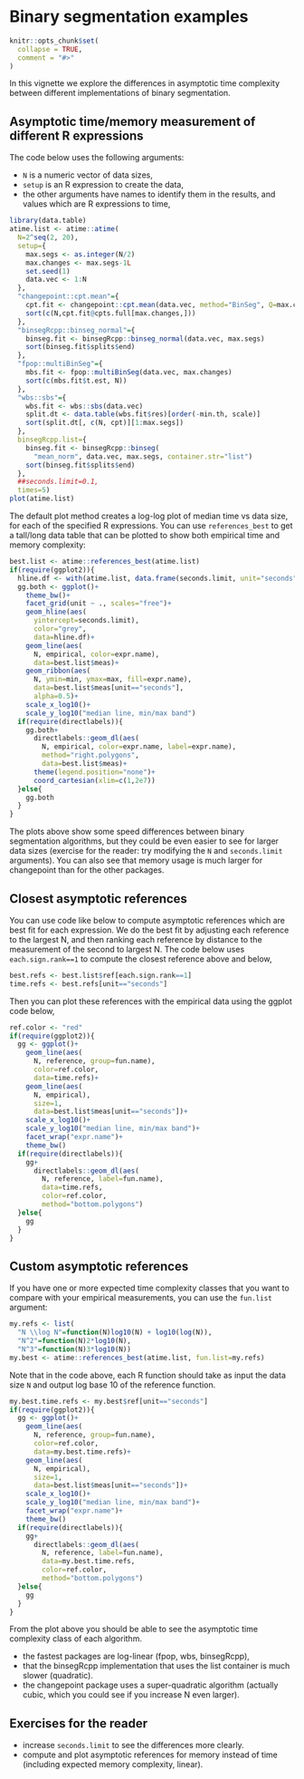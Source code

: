 <!--
%\VignetteEngine{knitr::knitr}
%\VignetteIndexEntry{Binary segmentation examples}
-->

# Binary segmentation examples

```{r setup, include = FALSE}
knitr::opts_chunk$set(
  collapse = TRUE,
  comment = "#>"
)
```

In this vignette we explore the differences in asymptotic time
complexity between different implementations of binary segmentation.

## Asymptotic time/memory measurement of different R expressions

The code below uses the following arguments:

* `N` is a numeric vector of data sizes,
* `setup` is an R expression to create the data,
* the other arguments have names to identify them in the results, and
  values which are R expressions to time,

```{r}
library(data.table)
atime.list <- atime::atime(
  N=2^seq(2, 20),
  setup={
    max.segs <- as.integer(N/2)
    max.changes <- max.segs-1L
    set.seed(1)
    data.vec <- 1:N
  },
  "changepoint::cpt.mean"={
    cpt.fit <- changepoint::cpt.mean(data.vec, method="BinSeg", Q=max.changes)
    sort(c(N,cpt.fit@cpts.full[max.changes,]))
  },
  "binsegRcpp::binseg_normal"={
    binseg.fit <- binsegRcpp::binseg_normal(data.vec, max.segs)
    sort(binseg.fit$splits$end)
  },
  "fpop::multiBinSeg"={
    mbs.fit <- fpop::multiBinSeg(data.vec, max.changes)
    sort(c(mbs.fit$t.est, N))
  },
  "wbs::sbs"={
    wbs.fit <- wbs::sbs(data.vec)
    split.dt <- data.table(wbs.fit$res)[order(-min.th, scale)]
    sort(split.dt[, c(N, cpt)][1:max.segs])
  },
  binsegRcpp.list={
    binseg.fit <- binsegRcpp::binseg(
      "mean_norm", data.vec, max.segs, container.str="list")
    sort(binseg.fit$splits$end)
  },
  ##seconds.limit=0.1,
  times=5)
plot(atime.list)
```

The default plot method creates a log-log plot of median time vs data
size, for each of the specified R expressions. You can use
`references_best` to get a tall/long data table that can be plotted to
show both empirical time and memory complexity:

```{r}
best.list <- atime::references_best(atime.list)
if(require(ggplot2)){
  hline.df <- with(atime.list, data.frame(seconds.limit, unit="seconds"))
  gg.both <- ggplot()+
    theme_bw()+
    facet_grid(unit ~ ., scales="free")+
    geom_hline(aes(
      yintercept=seconds.limit),
      color="grey",
      data=hline.df)+
    geom_line(aes(
      N, empirical, color=expr.name),
      data=best.list$meas)+
    geom_ribbon(aes(
      N, ymin=min, ymax=max, fill=expr.name),
      data=best.list$meas[unit=="seconds"],
      alpha=0.5)+
    scale_x_log10()+
    scale_y_log10("median line, min/max band")
  if(require(directlabels)){
    gg.both+
      directlabels::geom_dl(aes(
        N, empirical, color=expr.name, label=expr.name),
        method="right.polygons",
        data=best.list$meas)+
      theme(legend.position="none")+
      coord_cartesian(xlim=c(1,2e7))
  }else{
    gg.both
  }
}
```

The plots above show some speed differences between binary
segmentation algorithms, but they could be even easier to see for
larger data sizes (exercise for the reader: try modifying the `N` and
`seconds.limit` arguments). You can also see that memory usage is much
larger for changepoint than for the other packages.

## Closest asymptotic references

You can use code like below to compute asymptotic references which are
best fit for each expression. We do the best fit by adjusting each
reference to the largest N, and then ranking each reference by
distance to the measurement of the second to largest N. The code below
uses `each.sign.rank==1` to compute the closest reference above and
below,

```{r}
best.refs <- best.list$ref[each.sign.rank==1]
time.refs <- best.refs[unit=="seconds"]
```

Then you can plot these references with the empirical data using the
ggplot code below,

```{r}
ref.color <- "red"
if(require(ggplot2)){
  gg <- ggplot()+
    geom_line(aes(
      N, reference, group=fun.name),
      color=ref.color,
      data=time.refs)+
    geom_line(aes(
      N, empirical),
      size=1,
      data=best.list$meas[unit=="seconds"])+
    scale_x_log10()+
    scale_y_log10("median line, min/max band")+
    facet_wrap("expr.name")+
    theme_bw()
  if(require(directlabels)){
    gg+
      directlabels::geom_dl(aes(
        N, reference, label=fun.name),
        data=time.refs,
        color=ref.color,
        method="bottom.polygons")
  }else{
    gg
  }
}
```

## Custom asymptotic references

If you have one or more expected time complexity classes that you want
to compare with your empirical measurements, you can use the
`fun.list` argument:

```{r}
my.refs <- list(
  "N \\log N"=function(N)log10(N) + log10(log(N)),
  "N^2"=function(N)2*log10(N),
  "N^3"=function(N)3*log10(N))
my.best <- atime::references_best(atime.list, fun.list=my.refs)
```

Note that in the code above, each R function should take as input the
data size `N` and output log base 10 of the reference function.

```{r}
my.best.time.refs <- my.best$ref[unit=="seconds"]
if(require(ggplot2)){
  gg <- ggplot()+
    geom_line(aes(
      N, reference, group=fun.name),
      color=ref.color,
      data=my.best.time.refs)+
    geom_line(aes(
      N, empirical),
      size=1,
      data=best.list$meas[unit=="seconds"])+
    scale_x_log10()+
    scale_y_log10("median line, min/max band")+
    facet_wrap("expr.name")+
    theme_bw()
  if(require(directlabels)){
    gg+
      directlabels::geom_dl(aes(
        N, reference, label=fun.name),
        data=my.best.time.refs,
        color=ref.color,
        method="bottom.polygons")
  }else{
    gg
  }
}
```

From the plot above you should be able to see the asymptotic time
complexity class of each algorithm.

* the fastest packages are log-linear (fpop, wbs, binsegRcpp), 
* that the binsegRcpp implementation that uses the list container is
  much slower (quadratic).
* the changepoint package uses a super-quadratic algorithm (actually
  cubic, which you could see if you increase N even larger).

## Exercises for the reader

* increase `seconds.limit` to see the differences more clearly.
* compute and plot asymptotic references for memory instead of time
  (including expected memory complexity, linear).
